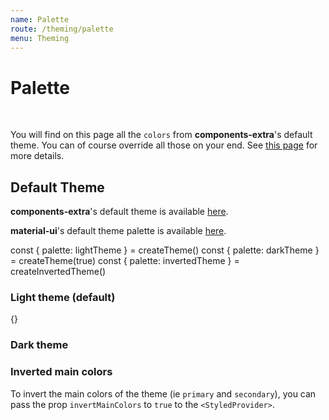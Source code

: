 ```yaml
---
name: Palette
route: /theming/palette
menu: Theming
---
```


# Palette

<br/>

You will find on this page all the `colors` from **components-extra**'s default theme.
You can of course override all those on your end. See [this page](/theming/customization) for more details.

## Default Theme

**components-extra**'s default theme is available [here](/theming/customization#default-theme).

**material-ui**'s default theme palette is available [here](https://material-ui.com/customization/palette/).

const { palette: lightTheme } = createTheme()
const { palette: darkTheme } = createTheme(true)
const { palette: invertedTheme } = createInvertedTheme()

### Light theme (default)

{}
<ColorBox color="#404040" name="primary.main"/>

### Dark theme

### Inverted main colors

To invert the main colors of the theme (ie `primary` and `secondary`), you can pass the
prop `invertMainColors` to `true` to the `<StyledProvider>`.